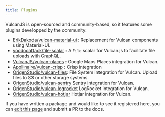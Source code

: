 ```yaml
---
title: Plugins
---
```


VulcanJS is open-sourced and community-based, so it features some plugins developped by the community:

- [ErikDakoda/vulcan-material-ui](https://github.com/ErikDakoda/vulcan-material-ui) : Replacement for Vulcan components using Material-UI.
- [voodooattack/file-scalar](https://github.com/voodooattack/file-scalar) : A `File` scalar for Vulcan.js to facilitate file uploads with GraphQL.
- [VulcanJS/vulcan-places](https://github.com/VulcanJS/vulcan-places) : Google Maps Places integration for Vulcan.
- [Apollinaire/vulcan-crisp](https://github.com/Apollinaire/vulcan-crisp) : Crisp integration
- [OrigenStudio/vulcan-files](https://github.com/OrigenStudio/vulcan-files): File System integration for Vulcan. Upload files to S3 or other storage systems.
- [OrigenStudio/vulcan-sentry](https://github.com/OrigenStudio/vulcan-sentry) Sentry integration for Vulcan.
- [OrigenStudio/vulcan-logrocket](https://github.com/OrigenStudio/vulcan-logrocket) LogRocket integration for Vulcan.
- [OrigenStudio/vulcan-hotjar](https://github.com/OrigenStudio/vulcan-hotjar) Hotjar integration for Vulcan.

If you have written a package and would like to see it registered here, you can [edit this page](https://github.com/VulcanJS/vulcan-docs/blob/master/source/plugins.md) and submit a PR to the docs.
